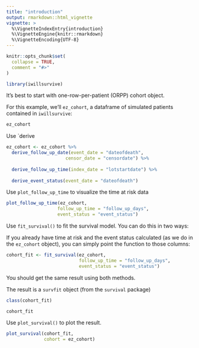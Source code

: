 ```yaml
---
title: "introduction"
output: rmarkdown::html_vignette
vignette: >
  %\VignetteIndexEntry{introduction}
  %\VignetteEngine{knitr::rmarkdown}
  %\VignetteEncoding{UTF-8}
---
```


```r
knitr::opts_chunk$set(
  collapse = TRUE,
  comment = "#>"
)
```

```r
library(iwillsurvive)
```

It's best to start with one-row-per-patient (ORPP) cohort object.

For this example, we'll `ez_cohort`, a dataframe of simulated patients contained in `iwillsurvive`:

```r
ez_cohort
```


Use `derive

```r
ez_cohort <- ez_cohort %>%
  derive_follow_up_date(event_date = "dateofdeath",
                      censor_date = "censordate") %>%
  
  derive_follow_up_time(index_date = "lotstartdate") %>%
  
  derive_event_status(event_date = "dateofdeath")
```


Use `plot_follow_up_time` to visualize the time at risk data

```r
plot_follow_up_time(ez_cohort, 
                   follow_up_time = "follow_up_days", 
                   event_status = "event_status")
```

Use `fit_survival()` to fit the survival model. You can do this in two ways:

If you already have time at risk and the event status calculated (as we do in the `ez_cohort` object), you can simply point the function to those columns:

```r
cohort_fit <- fit_survival(ez_cohort, 
                           follow_up_time = "follow_up_days", 
                           event_status = "event_status")
```

You should get the same result using both methods.

The result is a `survfit` object (from the `survival` package)

```r
class(cohort_fit)

cohort_fit
```

Use `plot_survival()` to plot the result.

```r
plot_survival(cohort_fit, 
              cohort = ez_cohort)
```
